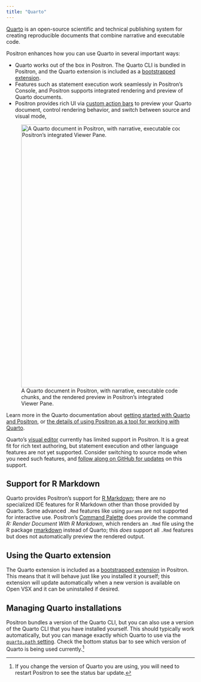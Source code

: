 ```yaml
---
title: "Quarto"
---
```


[Quarto](https://quarto.org/) is an open-source scientific and technical publishing system for creating reproducible documents that combine narrative and executable code.

Positron enhances how you can use Quarto in several important ways:

- Quarto works out of the box in Positron. The Quarto CLI is bundled in Positron, and the Quarto extension is included as a [bootstrapped extension](extensions.qmd#bootstrapped-extensions).
- Features such as statement execution work seamlessly in Positron's Console, and Positron supports integrated rendering and preview of Quarto documents.
- Positron provides rich UI via [custom action bars](action-bars.qmd) to preview your Quarto document, control rendering behavior, and switch between source and visual mode,

![A Quarto document in Positron, with narrative, executable code chunks, and the rendered preview in Positron's integrated Viewer Pane.](images/quarto-hello-python.png){width=700}

Learn more in the Quarto documentation about [getting started with Quarto and Positron](https://quarto.org/docs/get-started/hello/positron.html), or [the details of using Positron as a tool for working with Quarto](https://quarto.org/docs/tools/positron/).

:::{.callout-note}
Quarto's [visual editor](https://quarto.org/docs/tools/positron/visual-editor.html) currently has limited support in Positron. It is a great fit for rich text authoring, but statement execution and other language features are not yet supported. Consider switching to source mode when you need such features, and [follow along on GitHub for updates](https://github.com/posit-dev/positron/issues/1805) on this support.
:::

## Support for R Markdown

Quarto provides Positron's support for [R Markdown](https://rmarkdown.rstudio.com/); there are no specialized IDE features for R Markdown other than those provided by Quarto. Some advanced `.Rmd` features like using `params` are not supported for interactive use. Positron's [Command Palette](command-palette.qmd) does provide the command _R: Render Document With R Markdown_, which renders an `.Rmd` file using the R package [rmarkdown](https://pkgs.rstudio.com/rmarkdown/) instead of Quarto; this _does_ support all `.Rmd` features but does not automatically preview the rendered output.

## Using the Quarto extension

The Quarto extension is included as a [bootstrapped extension](extensions.qmd#bootstrapped-extensions) in Positron. This means that it will behave just like you installed it yourself; this extension will update automatically when a new version is available on Open VSX and it can be uninstalled if desired.

## Managing Quarto installations

Positron bundles a version of the Quarto CLI, but you can also use a version of the Quarto CLI that you have installed yourself. This should typically work automatically, but you can manage exactly which Quarto to use via the [`quarto.path` setting](positron://settings/quarto.path). Check the bottom status bar to see which version of Quarto is being used currently.[^1]

[^1]: If you change the version of Quarto you are using, you will need to restart Positron to see the status bar update.
